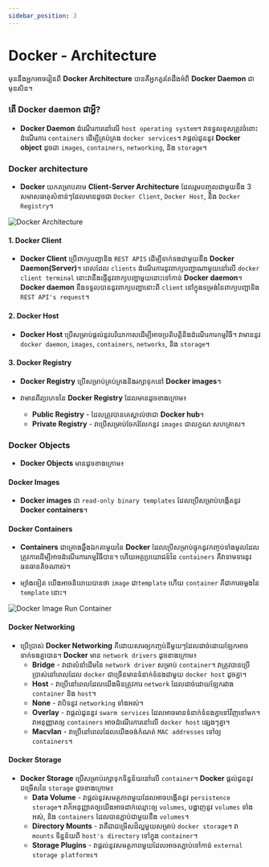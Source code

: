 ```yaml
---
sidebar_position: 3
---
```


# Docker - Architecture

មុននឹងអ្នកអាចរៀនពី **Docker Architecture** បានគឺអ្នកគួរតែដឹងអំពី **Docker Daemon** ជាមុនសិន។

### តើ Docker daemon ជាអ្វី?

- **Docker Daemon** ដំណើរការនៅលើ `host operating system`។ វាទទួលខុសត្រូវចំពោះដំណើរការ `containers` ដើម្បីគ្រប់គ្រង `docker services`។ វាផ្តល់ជូននូវ **Docker object** ដូចជា `images`, `containers`, `networking`, និង `storage`។

### Docker architecture

- **Docker** យកតម្រាបតាម **Client-Server Architecture** ដែលរួមបញ្ចូលជាមួយនឹង 3 សមាសធាតុសំខាន់ៗដែលមានដូចជា `Docker Client`, `Docker Host`, និង `Docker Registry`។

![Docker Architecture](/img/docs/docker-architecture.jpg)

#### 1. Docker Client

- **Docker Client** ប្រើពាក្យបញ្ជានិង `REST APIS` ដើម្បីទាក់ទងជាមួយនឹង **Docker Daemon(Server)**។ ពេលដែល `clients` ដំណើរការនូវពាក្យបញ្ជាណាមួយនៅលើ `docker client terminal` នោះវានឹងផ្ញើនូវពាក្យបញ្ជាមួយនោះទៅកាន់ **Docker daemon**។ **Docker daemon** នឹងទទួលបាននូវពាក្យបញ្ជានោះពី `client` នៅក្នុងទម្រង់នៃពាក្យបញ្ជានិង `REST API's request`។

#### 2. Docker Host

- **Docker Host** ប្រើសម្រាប់ផ្តល់នូវបរិយាកាសដើម្បីអាចប្រតិបត្តិនិងដំណើរការកម្មវិធី។ វាមាននូវ `docker daemon`, `images`, `containers`, `networks`, និង `storage`។

#### 3. Docker Registry

- **Docker Registry** ប្រើសម្រាប់គ្រប់គ្រងនិងរក្សាទុកនៅ **Docker images**។

- វាមានពីរប្រភេទនៃ **Docker Registry** ដែលមានដូចខាងក្រោម៖
  - **Public Registry** - ដែលត្រូវបានគេស្គាល់ថាជា **Docker hub**។
  - **Private Registry** - វាប្រើសម្រាប់ចែករំលែកនូវ `images` ជាលក្ខណៈសហគ្រាស។

### Docker Objects

- **Docker Objects** មានដូចខាងក្រោម៖

#### Docker Images

- **Docker images** ជា `read-only binary templates` ដែលប្រើសម្រាប់បង្កើតនូវ **Docker containers**។

#### Docker Containers

- **Containers** ជាគ្រោងឆ្អឹងឯកតាមួយនៃ **Docker** ដែលប្រើសម្រាប់ផ្ទុកនូវកញ្ចប់ទាំងមូលដែលត្រូវការដើម្បីអាចដំណើរការកម្មវិធីបាន។ ហើយអត្ថប្រយោជន៍នៃ `containers` គឺវាទាមទារនូវធនធានតិចណាស់។

- ម្យ៉ាង​ទៀត យើង​អាច​និយាយ​បាន​ថា `image` ​ជា​ `template` ហើយ `container` ​គឺ​ជា​ការ​ចម្លង​នៃ `template` ​នោះ។

![Docker Image Run Container](/img/docs/docker-image-run-container.jpg)

#### Docker Networking

- ប្រើប្រាស់ **Docker Networking** គឺដោយសារឲ្យកញ្ចប់នីមួយៗដែលដាច់ដោយឡែកអាចទាក់ទងគ្នាបាន។ **Docker** មាន `network drivers` ដូចខាងក្រោម៖
  - **Bridge** - វាជាលំនាំដើមនៃ `network driver` សម្រាប់ `container`។ វាត្រូវបានប្រើប្រាស់នៅពេលដែល `docker` ជាច្រើនមានទំនាក់ទំនងជាមួយ `docker host` ដូចគ្នា។
  - **Host** - ​វាប្រើនៅពេលដែលយើងមិនត្រូវការ `network` ដែលដាច់ដោយឡែករវាង `container` និង `host`។
  - **None** - វាបិទនូវ `networking` ទាំងអស់។
  - **Overlay** - វាផ្តល់ជូននូវ `swarm services` ដែលអាចមានទំនាក់ទំនងគ្នាទៅវិញទៅមក។ វាអនុញ្ញាតឲ្យ `containers` អាចដំណើរការនៅលើ `docker host` ផ្សេងៗគ្នា។
  - **Macvlan** - វាប្រើនៅពេលដែលយើងចង់កំណត់ `MAC addresses` ទៅឲ្យ `containers`។

#### Docker Storage

- **Docker Storage** ប្រើសម្រាប់រក្សាទុកទិន្នន័យនៅលើ `container`។ **Docker** ផ្តល់ជូននូវជម្រើសនៃ `storage` ដូចខាងក្រោម៖
  - **Data Volume** - វាផ្តល់នូវសមត្ថភាពមួយដែលអាចបង្កើតនូវ `persistence storage`។ វាក៏អនុញ្ញាតឲ្យយើងអាចដាក់ឈ្មោះឲ្យ `volumes`, បង្ហាញនូវ `volumes` ទាំងអស់, និង `containers` ដែលបានភ្ជាប់ជាមួយនឹង `volumes`។
  - **Directory Mounts** - វាគឺជាជម្រើសដ៏ល្អមួយសម្រាប់ `docker storage`។ វា `mounts` ទិន្នន័យពី `host's directory` ទៅក្នុង `container`។
  - **Storage Plugins** - វាផ្តល់នូវសមត្ថភាពមួយដែលអាចតភ្ជាប់ទៅកាន់ `external storage platforms`។
